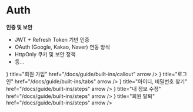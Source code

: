 
# Auth

**인증 및 보안**
  - JWT + Refresh Token 기반 인증
  - OAuth (Google, Kakao, Naver) 연동 방식
  - HttpOnly 쿠키 및 보안 정책
  - 등...

<div className="flex flex-col gap-4 mt-10 max-w-[50%]">
  <Cards.Card
      icon={<Box/>}
      title="회원 가입"
      href="/docs/guide/built-ins/callout"
      arrow
  />
  <Cards.Card
      icon={<Box/>}
      title="로그인"
      href="/docs/guide/built-ins/tabs"
      arrow
  />
  <Cards.Card
      icon={<Box/>}
      title="아이디, 비밀번호 찾기"
      href="/docs/guide/built-ins/steps"
      arrow
  />
  <Cards.Card
      icon={<Box/>}
      title="내 정보 수정"
      href="/docs/guide/built-ins/steps"
      arrow
  />
  <Cards.Card
      icon={<Box/>}
      title="회원 탈퇴"
      href="/docs/guide/built-ins/steps"
      arrow
  />
</div>